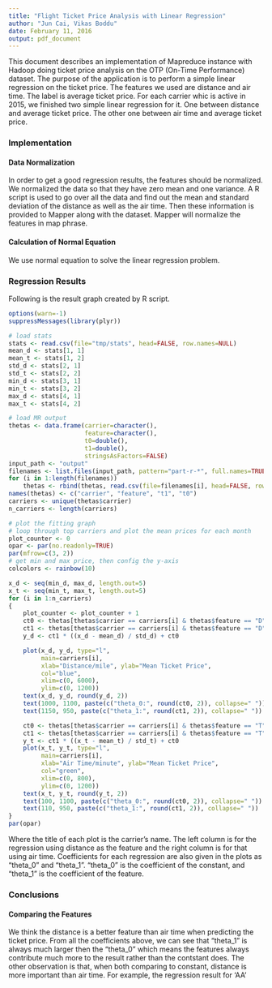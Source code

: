 ```yaml
---
title: "Flight Ticket Price Analysis with Linear Regression"
author: "Jun Cai, Vikas Boddu"
date: February 11, 2016
output: pdf_document
---
```


This document describes an implementation of Mapreduce instance with Hadoop doing ticket price analysis on the OTP (On-Time Performance) dataset. The purpose of the application is to perform a simple linear regression on the ticket price. The features we used are distance and air time. The label is average ticket price. For each carrier whic is active in 2015, we finished two simple linear regression for it. One between distance and average ticket price. The other one between air time and average ticket price.

<h3>Implementation</h3>
<h4>Data Normalization</h4>
In order to get a good regression results, the features should be normalized. We normalized the data so that they have zero mean and one variance. A R script is used to go over all the data and find out the mean and standard deviation of the distance as well as the air time. Then these information is provided to Mapper along with the dataset. Mapper will normalize the features in map phrase.

<h4>Calculation of Normal Equation</h4>
We use normal equation to solve the linear regression problem. 

<h3>Regression Results</h3>

Following is the result graph created by R script. 

```r
options(warn=-1)
suppressMessages(library(plyr))

# load stats
stats <- read.csv(file="tmp/stats", head=FALSE, row.names=NULL)
mean_d <- stats[1, 1]
mean_t <- stats[1, 2]
std_d <- stats[2, 1]
std_t <- stats[2, 2]
min_d <- stats[3, 1]
min_t <- stats[3, 2]
max_d <- stats[4, 1]
max_t <- stats[4, 2]

# load MR output
thetas <- data.frame(carrier=character(),
					 feature=character(),
					 t0=double(),
					 t1=double(),
					 stringsAsFactors=FALSE)
input_path <- "output"
filenames <- list.files(input_path, pattern="part-r-*", full.names=TRUE)
for (i in 1:length(filenames))
	thetas <- rbind(thetas, read.csv(file=filenames[i], head=FALSE, row.names=NULL))
names(thetas) <- c("carrier", "feature", "t1", "t0")
carriers <- unique(thetas$carrier)
n_carriers <- length(carriers)

# plot the fitting graph
# loop through top carriers and plot the mean prices for each month
plot_counter <- 0
opar <- par(no.readonly=TRUE)
par(mfrow=c(3, 2))
# get min and max price, then config the y-axis
colcolors <- rainbow(10)

x_d <- seq(min_d, max_d, length.out=5)
x_t <- seq(min_t, max_t, length.out=5)
for (i in 1:n_carriers)
{
	plot_counter <- plot_counter + 1
	ct0 <- thetas[thetas$carrier == carriers[i] & thetas$feature == "D", 3]
	ct1 <- thetas[thetas$carrier == carriers[i] & thetas$feature == "D", 4]
	y_d <- ct1 * ((x_d - mean_d) / std_d) + ct0

	plot(x_d, y_d, type="l",
		 main=carriers[i],
		 xlab="Distance/mile", ylab="Mean Ticket Price",
		 col="blue",
		 xlim=c(0, 6000),
		 ylim=c(0, 1200))
	text(x_d, y_d, round(y_d, 2))
	text(1000, 1100, paste(c("theta_0:", round(ct0, 2)), collapse=" "))
	text(1150, 950, paste(c("theta_1:", round(ct1, 2)), collapse=" "))

	ct0 <- thetas[thetas$carrier == carriers[i] & thetas$feature == "T", 3]
	ct1 <- thetas[thetas$carrier == carriers[i] & thetas$feature == "T", 4]
	y_t <- ct1 * ((x_t - mean_t) / std_t) + ct0
	plot(x_t, y_t, type="l",
		 main=carriers[i],
		 xlab="Air Time/minute", ylab="Mean Ticket Price",
		 col="green",
		 xlim=c(0, 800),
		 ylim=c(0, 1200))
	text(x_t, y_t, round(y_t, 2))
	text(100, 1100, paste(c("theta_0:", round(ct0, 2)), collapse=" "))
	text(110, 950, paste(c("theta_1:", round(ct1, 2)), collapse=" "))
}
par(opar)
```
Where the title of each plot is the carrier's name. The left column is for the regression using distance as the feature and the right column is for that using air time. Coefficients for each regression are also given in the plots as "theta_0" and "theta_1". "theta_0" is the coefficient of the constant, and "theta_1" is the coefficient of the feature. 

<h3>Conclusions</h3>
<h4>Comparing the Features</h4>
We think the distance is a better feature than air time when predicting the ticket price. From all the coefficients above, we can see that "theta_1" is always much larger then the "theta_0" which means the features always contribute much more to the result rather than the contstant does. The other observation is that, when both comparing to constant, distance is more important than air time. For example, the regression result for 'AA'
